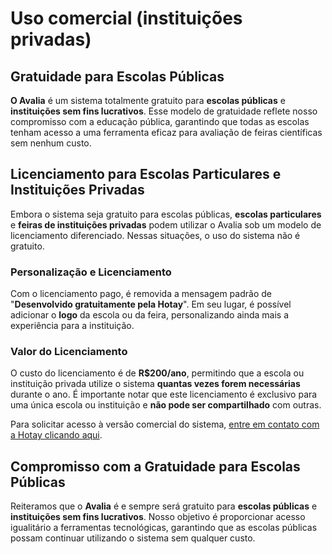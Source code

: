 # Uso comercial (instituições privadas)

## Gratuidade para Escolas Públicas

**O Avalia** é um sistema totalmente gratuito para **escolas públicas** e **instituições sem fins lucrativos**. Esse modelo de gratuidade reflete nosso compromisso com a educação pública, garantindo que todas as escolas tenham acesso a uma ferramenta eficaz para avaliação de feiras científicas sem nenhum custo.

## Licenciamento para Escolas Particulares e Instituições Privadas

Embora o sistema seja gratuito para escolas públicas, **escolas particulares** e **feiras de instituições privadas** podem utilizar o Avalia sob um modelo de licenciamento diferenciado. Nessas situações, o uso do sistema não é gratuito.

### Personalização e Licenciamento

Com o licenciamento pago, é removida a mensagem padrão de "**Desenvolvido gratuitamente pela Hotay**". Em seu lugar, é possível adicionar o **logo** da escola ou da feira, personalizando ainda mais a experiência para a instituição.

### Valor do Licenciamento

O custo do licenciamento é de **R$200/ano**, permitindo que a escola ou instituição privada utilize o sistema **quantas vezes forem necessárias** durante o ano. É importante notar que este licenciamento é exclusivo para uma única escola ou instituição e **não pode ser compartilhado** com outras.

Para solicitar acesso à versão comercial do sistema, [entre em contato com a Hotay clicando aqui](mailto:contato@hotay.dev).

## Compromisso com a Gratuidade para Escolas Públicas

Reiteramos que o **Avalia** é e sempre será gratuito para **escolas públicas** e **instituições sem fins lucrativos**. Nosso objetivo é proporcionar acesso igualitário a ferramentas tecnológicas, garantindo que as escolas públicas possam continuar utilizando o sistema sem qualquer custo.
